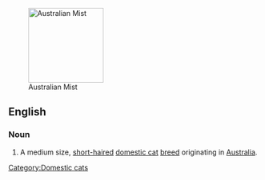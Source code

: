 [[Image:Australian Mist.jpg|thumb|right|150px|Australian Mist]]
==English==

===Noun===
{{en-noun|sg=[[Australian]] [[mist|Mist]]}}

# A medium size, [[short-haired]] [[domestic cat]] [[breed]] originating in [[Australia]].

{{wikipedia|Australian Mist}}
{{commonscat|Australian Mist}}

[[Category:Domestic cats]]
